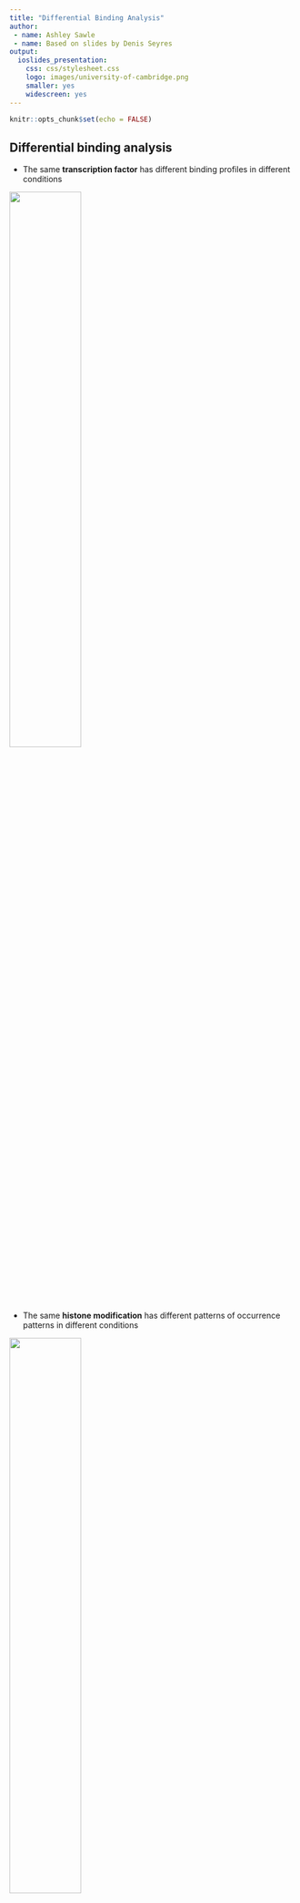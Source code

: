 ```yaml
---
title: "Differential Binding Analysis"
author: 
 - name: Ashley Sawle
 - name: Based on slides by Denis Seyres
output:
  ioslides_presentation:
    css: css/stylesheet.css
    logo: images/university-of-cambridge.png
    smaller: yes
    widescreen: yes
---
```


```r
knitr::opts_chunk$set(echo = FALSE)
```

## Differential binding analysis

* The same **transcription factor** has different binding profiles in different conditions

<img src="images/Slide_1_TF.png"  class="centerimg" style="width: 50%" />

* The same **histone modification** has different patterns of occurrence patterns in different conditions

<img src="images/Slide_1_HM.png"  class="centerimg" style="width: 50%" />

## Differential binding analysis

<img src="images/Slide_2.svg"  class="centerimg" style="width: 80%" />

## Strategies {#less_space_after_title}

<img src="images/Slide_3.png"  class="centerimg" style="width: 60%" />

## Count-based methods

<img src="images/Slide_4.svg"  class="centerimg" style="width: 70%; margin-top: 80px;" />

## Tools

<img src="images/Slide_5.png"  class="centerimg" style="width: 90%" />

<div style="text-align: right; margin-top: 60px;">
Steinhauser et al., Briefings in Bioinformatics (2016) 
[doi.org: 10.1093/bib/bbv110](https://doi.org/10.1093/bib/bbv110)
</div>

## Peak Calling comparison - Transcription Factors (FOXA1) 

<img src="images/Slide_6_DB_Peaks.png"  class="centerimg" style="width: 85%" />

## Peak Calling comparison - Transcription Factors (FOXA1) {#less_space_after_title}

<img src="images/Slide_7.png"  class="centerimg" style="width: 75%" />

## Key Points

* There are differences between the tools to perform differential binding
  analysis  

* Methods considering replicates are more robust than those considering single
  data sets only

* Some tools give good results with default parameters e.g. ChIPComp and
  diffBind when replicates are available

* The other tools require more extensive fine-tuning of parameters to achieve
  satisfactory results


